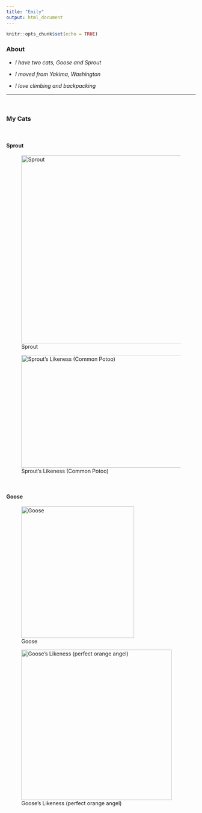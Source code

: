 ```yaml
---
title: "Emily"
output: html_document
---
```


```r
knitr::opts_chunk$set(echo = TRUE)
```


### About

* *I have two cats, Goose and Sprout*

* *I moved from Yakima, Washington*

* *I love climbing and backpacking*

---
<br>

### My Cats {.tabset}

<br>

#### Sprout

![Sprout](C:/github/NTRES6100/assignment-3-elh255/sprout.jpg){width=475 height=500} 

![Sprout's Likeness (Common Potoo)](https://abcbirds.org/wp-content/uploads/2019/10/Fabio-Maffei-SS.jpg){width=700 height=300}


<br>

#### Goose 

![Goose](C:/github/NTRES6100/assignment-3-elh255/image000002.jpg){width=300 height=350}

![Goose's Likeness (perfect orange angel)](https://thumbs.dreamstime.com/z/cute-orange-tabby-cat-angel-halo-standing-image-was-produced-ai-generative-technology-other-software-tools-308961333.jpg){width=400 height=400}